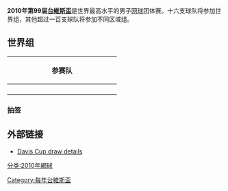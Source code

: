 {{NoteTA
|1=zh:水準; zh-tw:水準; zh-cn:水平; zh-hk:水平
}}
'''2010年第99届[[台維斯盃|台維斯盃]]'''是世界最高水平的男子[[网球|网球]]团体赛。十六支球队将参加世界组，其他超过一百支球队将参加不同区域组。

== 世界组 ==
{{main|2010年台維斯盃世界組}}

{| class="wikitable" style="width:100%;"
|-
!colspan=4|'''参赛队'''
|-
!style="width:25%;"| {{ARG}}
!style="width:25%;"| {{BEL}}
!style="width:25%;"| {{CHI}}
!style="width:25%;"| {{CRO}}
|-
!style="width:25%;"| {{CZE}}
!style="width:25%;"| {{ECU}}
!style="width:25%;"| {{FRA}}
!style="width:25%;"| {{GER}}
|-
!style="width:25%;"| {{IND}}
!style="width:25%;"| {{ISR}}
!style="width:25%;"| {{RUS}}
!style="width:25%;"| {{SRB}}
|-
!style="width:25%;"| {{ESP}}
!style="width:25%;"| {{SWE}}
!style="width:25%;"| {{SUI}}
!style="width:25%;"| {{USA}}
|}

=== 抽签 ===
{{DCWorld
| RD1-date=3月5日–7日
| RD2-date=7月9日–11日
| RD3-date=9月17日–19日
| RD4-date=12月3日–5日

| RD1T1-loc=[[西班牙|西班牙]], [[洛格罗尼奥|洛格罗尼奥]] (粘土场地)
| RD1-seed1=1 | RD1-team1={{ESP}} | RD1-score1=4
| RD1-seed2=  | RD1-team2={{SUI}} | RD1-score2=1

| RD1T2-loc=[[法国|法国]], [[土伦|土伦]] (室内硬地)
| RD1-seed3=  | RD1-team3={{FRA}} | RD1-score3=4
| RD1-seed4=8 | RD1-team4={{GER}} | RD1-score4=1

| RD1T3-loc=[[俄罗斯|俄罗斯]], [[莫斯科|莫斯科]] (室内硬地)
| RD1-seed5=4 | RD1-team5={{RUS}} | RD1-score5=3
| RD1-seed6=  | RD1-team6={{IND}} | RD1-score6=2

| RD1T4-loc=[[瑞典|瑞典]], [[斯德哥尔摩|斯德哥尔摩]] (室内硬地)
| RD1-seed7=  | RD1-team7={{SWE}} | RD1-score7=2
| RD1-seed8=5 | RD1-team8={{ARG}} | RD1-score8=3

| RD1T5-loc=[[克罗地亚|克罗地亚]], [[瓦拉日丁|瓦拉日丁]] (室内硬地)
| RD1-seed9=6 | RD1-team9={{CRO}} | RD1-score9=5
| RD1-seed10=  | RD1-team10={{ECU}} | RD1-score10=0

| RD1T6-loc=[[塞尔维亚|塞尔维亚]], [[贝尔格莱德|贝尔格莱德]] (室内粘土场地)
| RD1-seed11=  | RD1-team11={{SRB}} | RD1-score11=3
| RD1-seed12=3 | RD1-team12={{USA}} | RD1-score12=2

| RD1T7-loc=[[智利|智利]], [[科金博|科金博]] (粘土场地)
| RD1-seed13=  | RD1-team13={{CHI}} | RD1-score13=4
| RD1-seed14=7 | RD1-team14={{ISR}} | RD1-score14=1

| RD1T8-loc=[[比利时|比利时]], [[布雷|布雷]] (室内粘土场地)
| RD1-seed15=  | RD1-team15={{BEL}} | RD1-score15=1
| RD1-seed16=2 | RD1-team16={{CZE}} | RD1-score16=4


| RD2T1-loc=[[法国|法国]], [[克莱蒙费朗|克莱蒙费朗]] (室内硬地)
| RD2-seed1=1 | RD2-team1={{ESP}} | RD2-score1=0
| RD2-seed2=  | RD2-team2={{FRA}} | RD2-score2=5
| RD2T2-loc=[[俄罗斯|俄罗斯]], [[莫斯科|莫斯科]] (室内硬地)
| RD2-seed3=4 | RD2-team3={{RUS}} | RD2-score3=2
| RD2-seed4=5 | RD2-team4={{ARG}} | RD2-score4=3
| RD2T3-loc=[[克罗地亚|克罗地亚]], [[斯普利特|斯普利特]] (室内硬地)
| RD2-seed5=6 | RD2-team5={{CRO}} | RD2-score5=1
| RD2-seed6=  | RD2-team6={{SRB}} | RD2-score6=4
| RD2T4-loc=[[智利|智利]], [[科金博|科金博]] (粘土场地)
| RD2-seed7=  | RD2-team7={{CHI}} | RD2-score7=1
| RD2-seed8=2 | RD2-team8={{CZE}} | RD2-score8=4
| RD3T1-loc=[[法国|法国]], [[里昂|里昂]] (室内硬地)
| RD3-seed1=  | RD3-team1={{FRA}} | RD3-score1=5
| RD3-seed2=5 | RD3-team2={{ARG}} | RD3-score2=0
| RD3T2-loc=[[塞尔维亚|塞尔维亚]], [[贝尔格莱德|贝尔格莱德]] (室内硬地)
| RD3-seed3=  | RD3-team3={{SRB}} | RD3-score3=3
| RD3-seed4=2 | RD3-team4={{CZE}} | RD3-score4=2
| RD4T1-loc=[[塞尔维亚|塞尔维亚]], [[贝尔格莱德|贝尔格莱德]] (室内硬地)
| RD4-seed1=  | RD4-team1={{FRA}} | RD4-score1=2
| RD4-seed2=  | RD4-team2={{SRB}} | RD4-score2=3
}}

== 外部链接 ==
*[http://www.daviscup.com/en/results/world-group.aspx Davis Cup draw details]{{Wayback|url=http://www.daviscup.com/en/results/world-group.aspx |date=20160525042004 }}

[[Category:每年台維斯盃|Category:每年台維斯盃]]
[[分类:2010年網球|分类:2010年網球]]